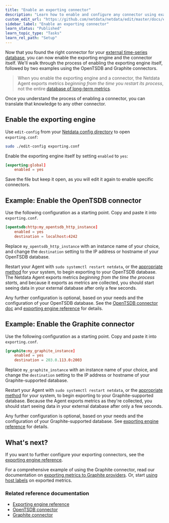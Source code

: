 ```yaml
---
title: "Enable an exporting connector"
description: "Learn how to enable and configure any connector using examples to start exporting metrics to external time-series databases in minutes."
custom_edit_url: "https://github.com/netdata/netdata/edit/master/docs/export/enable-connector.md"
sidebar_label: "Enable an exporting connector"
learn_status: "Published"
learn_topic_type: "Tasks"
learn_rel_path: "Setup"
---
```



Now that you found the right connector for your [external time-series
database](https://github.com/netdata/netdata/blob/master/docs/export/external-databases.md#supported-databases), you can now enable the exporting engine and the
connector itself. We'll walk through the process of enabling the exporting engine itself, followed by two examples using
the OpenTSDB and Graphite connectors.

> When you enable the exporting engine and a connector, the Netdata Agent exports metrics _beginning from the time you
> restart its process_, not the entire
> [database of long-term metrics](/docs/nightly/setup/change-how-long-netdata-stores-metrics).

Once you understand the process of enabling a connector, you can translate that knowledge to any other connector.

## Enable the exporting engine

Use `edit-config` from your
[Netdata config directory](/docs/nightly/setup/setup#the-netdata-config-directory)
to open `exporting.conf`:

```bash
sudo ./edit-config exporting.conf
```

Enable the exporting engine itself by setting `enabled` to `yes`:

```conf
[exporting:global]
    enabled = yes
```

Save the file but keep it open, as you will edit it again to enable specific connectors.

## Example: Enable the OpenTSDB connector

Use the following configuration as a starting point. Copy and paste it into `exporting.conf`.

```conf
[opentsdb:http:my_opentsdb_http_instance]
    enabled = yes
    destination = localhost:4242
```

Replace `my_opentsdb_http_instance` with an instance name of your choice, and change the `destination` setting to the IP
address or hostname of your OpenTSDB database.

Restart your Agent with `sudo systemctl restart netdata`, or
the [appropriate method](/docs/nightly/operations/start-stop-or-restart-the-netdata-agent) for your system, to begin exporting to your OpenTSDB
database. The
Netdata Agent exports metrics _beginning from the time the process starts_, and because it exports as metrics are
collected, you should start seeing data in your external database after only a few seconds.

Any further configuration is optional, based on your needs and the configuration of your OpenTSDB database. See the
[OpenTSDB connector doc](/docs/nightly/integrations/export/opentsdb)
and [exporting engine reference](/docs/nightly/integrations/export/export#configuration) for
details.

## Example: Enable the Graphite connector

Use the following configuration as a starting point. Copy and paste it into `exporting.conf`.

```conf
[graphite:my_graphite_instance]
    enabled = yes
    destination = 203.0.113.0:2003
```

Replace `my_graphite_instance` with an instance name of your choice, and change the `destination` setting to the IP
address or hostname of your Graphite-supported database.

Restart your Agent with `sudo systemctl restart netdata`, or
the [appropriate method](/docs/nightly/operations/start-stop-or-restart-the-netdata-agent) for your system, to begin exporting to your
Graphite-supported database.
Because the Agent exports metrics as they're collected, you should start seeing data in your external database after
only a few seconds.

Any further configuration is optional, based on your needs and the configuration of your Graphite-supported database.
See [exporting engine reference](/docs/nightly/integrations/export/export#configuration) for
details.

## What's next?

If you want to further configure your exporting connectors, see
the [exporting engine reference](/docs/nightly/integrations/export/export#configuration).

For a comprehensive example of using the Graphite connector, read our documentation on 
[exporting metrics to Graphite providers](/docs/nightly/integrations/export/graphite). Or, start
[using host labels](/docs/nightly/guides/use-host-labels-to-organize-systems-metrics-and-alarms) on exported metrics.

### Related reference documentation

- [Exporting engine reference](/docs/nightly/integrations/export/export)
- [OpenTSDB connector](/docs/nightly/integrations/export/opentsdb)
- [Graphite connector](/docs/nightly/integrations/export/graphite)


